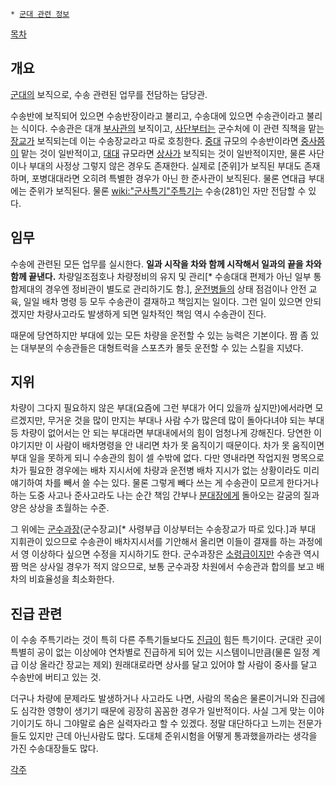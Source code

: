  * [[군대 관련 정보]]

[[목차]]
== 개요 ==
[[군대]]의 보직으로, 수송 관련된 업무를 전담하는 담당관.

수송반에 보직되어 있으면 수송반장이라고 불리고, 수송대에 있으면 수송관이라고 불리는 식이다. 수송관은 대개 [[부사관]]의 보직이고, [[사단]]부터는 군수처에 이 관련 직책을 맡는 [[장교]]가 보직되는데 이는 수송장교라고 따로 호칭한다. [[중대]] 규모의 수송반이라면 [[중사]]쯤이 맡는 것이 일반적이고, [[대대]] 규모라면 [[상사]]가 보직되는 것이 일반적이지만, 물론 사단이나 부대의 사정상 그렇지 않은 경우도 존재한다.  실제로 [준위]가 보직된 부대도 존재하며, 포병대대라면 오히려 특별한 경우가 아닌 한 준사관이 보직된다. 물론 연대급 부대에는 준위가 보직된다. 물론 [[wiki:"군사특기"주특기]]는 수송(281)인 자만 전담할 수 있다.

== 임무 ==
수송에 관련된 모든 업무를 실시한다. '''일과 시작을 차와 함께 시작해서 일과의 끝을 차와 함께 끝낸다.''' 차량일조점호나 차량정비의 유지 및 관리[* 수송대대 편제가 아닌 일부 통합제대의 경우엔 정비관이 별도로 관리하기도 함.], [[운전병]]들의 상태 점검이나 안전 교육, 일일 배차 명령 등 모두 수송관이 결재하고 책임지는 일이다. 그런 일이 있으면 안되겠지만 차량사고라도 발생하게 되면 일차적인 책임 역시 수송관이 진다.

때문에 당연하지만 부대에 있는 모든 차량을 운전할 수 있는 능력은 기본이다. 짬 좀 있는 대부분의 수송관들은 대형트럭을 스포츠카 몰듯 운전할 수 있는 스킬을 지녔다.

== 지위 ==
차량이 그다지 필요하지 않은 부대(요즘에 그런 부대가 어디 있을까 싶지만)에서라면 모르겠지만, 무거운 것을 많이 만지는 부대나 사람 수가 많은데 많이 돌아다녀야 되는 부대 등 차량이 없어서는 안 되는 부대라면 부대내에서의 힘이 엄청나게 강해진다. 당연한 이야기지만 이 사람이 배차명령을 안 내리면 차가 못 움직이기 때문이다. 차가 못 움직이면 부대 일을 못하게 되니 수송관의 힘이 셀 수밖에 없다. 다만 영내라면 작업지원 명목으로 차가 필요한 경우에는 배차 지시서에 차량과 운전병 배차 지시가 없는 상황이라도 미리 얘기하여 차를 빼서 쓸 수는 있다. 물론 그렇게 빼다 쓰는 게 수송관이 모르게 한다거나하는 도중 사고나 준사고라도 나는 순간 책임 간부나 [[분대장]]에게 돌아오는 갈굼의 질과 양은 상상을 초월하는 수준.

그 위에는 [[군수]]과장(군수장교)[* 사령부급 이상부터는 수송장교가 따로 있다.]과 부대 지휘관이 있으므로 수송관이 배차지시서를 기안해서 올리면 이들이 결재를 하는 과정에서 영 이상하다 싶으면 수정을 지시하기도 한다. 군수과장은 [[소령]]급이지만 수송관 역시 짬 먹은 상사일 경우가 적지 않으므로, 보통 군수과장 차원에서 수송관과 합의를 보고 배차의 비효율성을 최소화한다.   

== 진급 관련 ==
이 수송 주특기라는 것이 특히 다른 주특기들보다도 [[진급]]이 힘든 특기이다. 군대란 곳이 특별히 공이 없는 이상에야 연차별로 진급하게 되어 있는 시스템이니만큼(물론 일정 계급 이상 올라간 장교는 제외) 원래대로라면 상사를 달고 있어야 할 사람이 중사를 달고 수송반에 버티고 있는 것.

더구나 차량에 문제라도 발생하거나 사고라도 나면, 사람의 목숨은 물론이거니와 진급에도 심각한 영향이 생기기 때문에 굉장히 꼼꼼한 경우가 일반적이다. 사실 그게 맞는 이야기이기도 하니 그야말로 숨은 실력자라고 할 수 있겠다. 정말 대단하다고 느끼는 전문가들도 있지만 근데 아닌사람도 많다. 도대체 준위시험을 어떻게 통과했을까라는 생각을 가진 수송대장들도 많다.

[[각주]]
